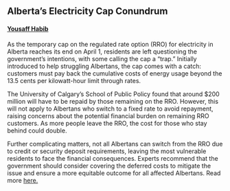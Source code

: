 ## Alberta's Electricity Cap Conundrum

#### [Yousaff Habib](https://www.linkedin.com/in/yousaff-habib-6684891a5/)

As the temporary cap on the regulated rate option (RRO) for electricity in Alberta reaches its end on April 1, residents are left questioning the government's intentions, with some calling the cap a "trap." Initially introduced to help struggling Albertans, the cap comes with a catch: customers must pay back the cumulative costs of energy usage beyond the 13.5 cents per kilowatt-hour limit through rates.

The University of Calgary's School of Public Policy found that around $200 million will have to be repaid by those remaining on the RRO. However, this will not apply to Albertans who switch to a fixed rate to avoid repayment, raising concerns about the potential financial burden on remaining RRO customers. As more people leave the RRO, the cost for those who stay behind could double.

Further complicating matters, not all Albertans can switch from the RRO due to credit or security deposit requirements, leaving the most vulnerable residents to face the financial consequences. Experts recommend that the government should consider covering the deferred costs to mitigate the issue and ensure a more equitable outcome for all affected Albertans. Read more [here.](https://calgary.citynews.ca/2023/03/30/albertans-repay-energy-bill-rebate/)


